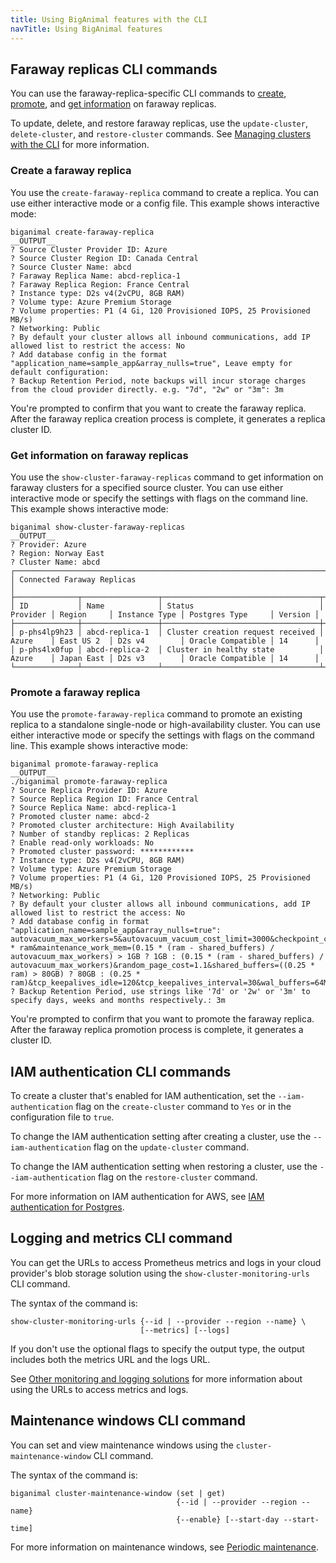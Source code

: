 ```yaml
---
title: Using BigAnimal features with the CLI
navTitle: Using BigAnimal features
---
```


## Faraway replicas CLI commands

You can use the faraway-replica-specific CLI commands to [create](#create-a-faraway-replica), [promote](#promote-a-faraway-replica), and [get information](#get-information-on-faraway-replicas) on faraway replicas. 

To update, delete, and restore faraway replicas, use the `update-cluster`, `delete-cluster`, and `restore-cluster` commands. See [Managing clusters with the CLI](/biganimal/latest/reference/cli/managing_clusters/) for more information.

### Create a faraway replica
You use the `create-faraway-replica` command to create a replica. You can use either interactive mode or a config file. This example shows interactive mode:

```
biganimal create-faraway-replica
__OUTPUT__
? Source Cluster Provider ID: Azure
? Source Cluster Region ID: Canada Central
? Source Cluster Name: abcd
? Faraway Replica Name: abcd-replica-1
? Faraway Replica Region: France Central
? Instance type: D2s v4(2vCPU, 8GB RAM)
? Volume type: Azure Premium Storage
? Volume properties: P1 (4 Gi, 120 Provisioned IOPS, 25 Provisioned MB/s)
? Networking: Public
? By default your cluster allows all inbound communications, add IP allowed list to restrict the access: No
? Add database config in the format "application_name=sample_app&array_nulls=true", Leave empty for default configuration: 
? Backup Retention Period, note backups will incur storage charges from the cloud provider directly. e.g. "7d", "2w" or "3m": 3m
```
You're prompted to confirm that you want to create the faraway replica. After the faraway replica creation process is complete, it generates a replica cluster ID.

### Get information on faraway replicas
You use the `show-cluster-faraway-replicas` command to get information on faraway clusters for a specified source cluster. You can use either interactive mode or specify the settings with flags on the command line. This example shows interactive mode:

```
biganimal show-cluster-faraway-replicas
__OUTPUT__
? Provider: Azure
? Region: Norway East
? Cluster Name: abcd
┌──────────────────────────────────────────────────────────────────────────────────────────────────────────────────────────────────────────┐
│ Connected Faraway Replicas                                                                                                               │
├──────────────┬─────────────────┬───────────────────────────────────┬──────────┬────────────┬───────────────┬───────────────────┬─────────┤
│ ID           │ Name            │ Status                            │ Provider │ Region     │ Instance Type │ Postgres Type     │ Version │
├──────────────┼─────────────────┼───────────────────────────────────┼──────────┼────────────┼───────────────┼───────────────────┼─────────┤
│ p-phs4lp9h23 │ abcd-replica-1  │ Cluster creation request received │ Azure    │ East US 2  │ D2s v4        │ Oracle Compatible │ 14      │
│ p-phs4lx0fup │ abcd-replica-2  │ Cluster in healthy state          │ Azure    │ Japan East │ D2s v3        │ Oracle Compatible │ 14      │
└──────────────┴─────────────────┴───────────────────────────────────┴──────────┴────────────┴───────────────┴───────────────────┴─────────┘
```

### Promote a faraway replica

You use the `promote-faraway-replica` command to promote an existing replica to a standalone single-node or high-availability cluster. You can use either interactive mode or specify the settings with flags on the command line. This example shows interactive mode:

```
biganimal promote-faraway-replica
__OUTPUT__
./biganimal promote-faraway-replica
? Source Replica Provider ID: Azure
? Source Replica Region ID: France Central
? Source Replica Name: abcd-replica-1
? Promoted cluster name: abcd-2
? Promoted cluster architecture: High Availability
? Number of standby replicas: 2 Replicas
? Enable read-only workloads: No
? Promoted cluster password: ************
? Instance type: D2s v4(2vCPU, 8GB RAM)
? Volume type: Azure Premium Storage
? Volume properties: P1 (4 Gi, 120 Provisioned IOPS, 25 Provisioned MB/s)
? Networking: Public
? By default your cluster allows all inbound communications, add IP allowed list to restrict the access: No
? Add database config in format "application_name=sample_app&array_nulls=true": autovacuum_max_workers=5&autovacuum_vacuum_cost_limit=3000&checkpoint_completion_target=0.9&checkpoint_timeout=15min&cpu_tuple_cost=0.03&effective_cache_size=0.75 * ram&maintenance_work_mem=(0.15 * (ram - shared_buffers) / autovacuum_max_workers) > 1GB ? 1GB : (0.15 * (ram - shared_buffers) / autovacuum_max_workers)&random_page_cost=1.1&shared_buffers=((0.25 * ram) > 80GB) ? 80GB : (0.25 * ram)&tcp_keepalives_idle=120&tcp_keepalives_interval=30&wal_buffers=64MB&wal_compression=on
? Backup Retention Period, use strings like '7d' or '2w' or '3m' to specify days, weeks and months respectively.: 3m
```
You're prompted to confirm that you want to promote the faraway replica. After the faraway replica promotion process is complete, it generates a cluster ID.

## IAM authentication CLI commands

To create a cluster that's enabled for IAM authentication, set the `--iam-authentication` flag on the `create-cluster` command to `Yes` or in the configuration file to  `true`.

To change the IAM authentication setting after creating a cluster, use the `--iam-authentication` flag on the `update-cluster` command. 

To change the IAM authentication setting when restoring a cluster, use the `--iam-authentication` flag on the `restore-cluster` command. 

For more information on IAM authentication for AWS, see [IAM authentication for Postgres](/biganimal/latest/using_cluster/01_postgres_access/#iam-authentication-for-postgres).

## Logging and metrics CLI command

You can get the URLs to access Prometheus metrics and logs in your cloud provider's blob storage solution using the `show-cluster-monitoring-urls` CLI command.

The syntax of the command is:

```
show-cluster-monitoring-urls {--id | --provider --region --name} \
                             [--metrics] [--logs]
```

If you don't use the optional flags to specify the output type, the output includes both the metrics URL and the logs URL. 

See [Other monitoring and logging solutions](/biganimal/latest/using_cluster/05_monitoring_and_logging/other_monitoring/) for more information about using the URLs to access metrics and logs. 

## Maintenance windows CLI command

You can set and view maintenance windows using the `cluster-maintenance-window` CLI command.

The syntax of the command is: 

```
biganimal cluster-maintenance-window (set | get) 
                                     {--id | --provider --region --name}
                                     {--enable} [--start-day --start-time]
```

For more information on maintenance windows, see [Periodic maintenance](/biganimal/release/overview/updates).